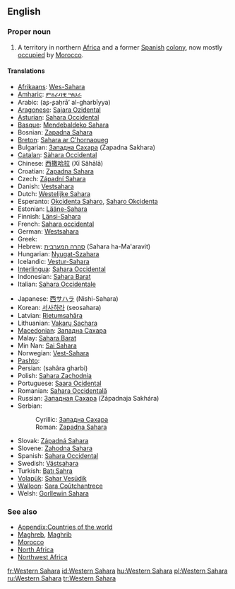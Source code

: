 {{wikipedia}}
==English==

===Proper noun===
{{en-proper-noun|sg=[[western|Western]] [[Sahara]]}}

# A territory in northern [[Africa]] and a former [[Spain|Spanish]] [[colony]], now mostly [[occupation|occupied]] by [[Morocco]].

====Translations====
{{top}}
* [[Afrikaans]]: [[Wes-Sahara]]
* [[Amharic]]: [[ምዕራባዊ ሣህራ]]
* Arabic: {{Arab|[[الصحراء الغربية]]}} (aʂ-ʂaḥrā’ al-gharbīyya) {{f}}
* [[Aragonese]]: [[Sajara Ozidental]] {{m}}
* [[Asturian]]: [[Sahara Occidental]] {{m}}
* [[Basque]]: [[Mendebaldeko Sahara]]
* Bosnian: [[Zapadna Sahara#Bosnian|Zapadna Sahara]] {{f}}
* [[Breton]]: [[Sahara ar C'hornaoueg]]
* Bulgarian: [[Западна Сахара#Bulgarian|Западна Сахара]] (Zapadna Sakhara) {{f}}
* [[Catalan]]: [[Sàhara Occidental]] {{m}}
* Chinese: [[西撒哈拉]] (Xī Sǎhālā)
* Croatian: [[Zapadna Sahara]] {{f}}
* Czech: [[Západní Sahara]] {{f}}
* Danish: [[Vestsahara]]
* Dutch: [[Westelijke Sahara]]
* Esperanto: [[Okcidenta Saharo]], [[Saharo Okcidenta]]
* Estonian: [[Lääne-Sahara]]
* Finnish: [[Länsi-Sahara]]
* French: [[Sahara occidental]] {{m}}
* German: [[Westsahara]] {{f}}
* Greek: {{t|el|Δυτική Σαχάρα|f|tr=Dytikí Sahára}}
* Hebrew: [[סהרה המערבית]] (Sahara ha-Ma'aravit) {{f}}
* Hungarian: [[Nyugat-Szahara]]
* Icelandic: [[Vestur-Sahara]]
* [[Interlingua]]: [[Sahara Occidental]]
* Indonesian: [[Sahara Barat]]
* Italian: [[Sahara Occidentale]] {{m}}
{{mid}}
* Japanese: [[西サハラ]] (Nishi-Sahara)
* Korean: [[서사하라]] (seosahara)
* Latvian: [[Rietumsahāra]]
* Lithuanian: [[Vakarų Sachara]]
* [[Macedonian]]: [[Западна Сахара]] {{f}}
* Malay: [[Sahara Barat]]
* Min Nan: [[Sai Sahara]]
* Norwegian: [[Vest-Sahara]]
* [[Pashto]]: {{PSchar|[[لوېديځه صحارا]]}}
* Persian: {{fa-Arab|[[صحرای غربی]]}} (sahâra gharbi)
* Polish: [[Sahara Zachodnia]] {{f}}
* Portuguese: [[Saara Ocidental]] {{m}}
* Romanian: [[Sahara Occidentală]] {{f}}
* Russian: [[Западная Сахара]] (Západnaja Sakhára) {{f}}
* Serbian:
*: Cyrillic: [[Западна Сахара#Serbian|Западна Сахара]] {{f}}
*: Roman: [[Zapadna Sahara#Serbian|Zapadna Sahara]] {{f}}
* Slovak: [[Západná Sahara]] {{f}}
* Slovene: [[Zahodna Sahara]] {{f}}
* Spanish: [[Sahara Occidental]] {{m}}
* Swedish: [[Västsahara]]
* Turkish: [[Batı Sahra]]
* [[Volapük]]: [[Sahar Vesüdik]]
* [[Walloon]]: [[Sara Coûtchantrece]]
* Welsh: [[Gorllewin Sahara]]
{{bottom}}

===See also===
* [[Appendix:Countries of the world]]
* [[Maghreb]], [[Maghrib]]
* [[Morocco]]
* [[North Africa]]
* [[Northwest Africa]]

[[fr:Western Sahara]]
[[id:Western Sahara]]
[[hu:Western Sahara]]
[[pl:Western Sahara]]
[[ru:Western Sahara]]
[[tr:Western Sahara]]